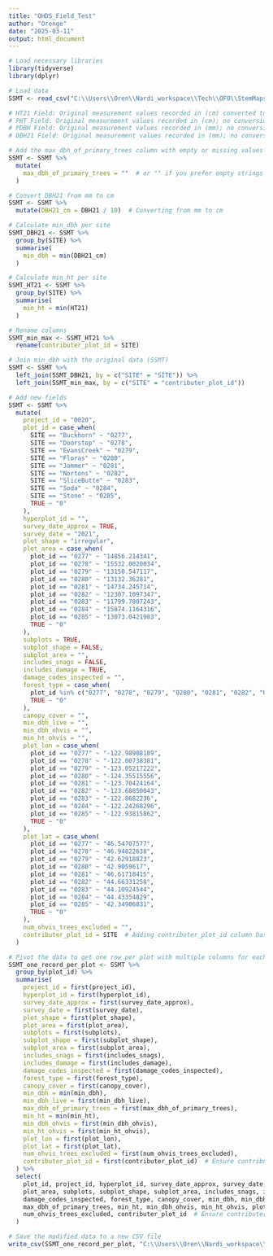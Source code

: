 ---
title: "OHDS_Field_Test"
author: "Orenge"
date: "2025-03-11"
output: html_document
---

```{r}

# Load necessary libraries
library(tidyverse)
library(dplyr)

# Load data
SSMT <- read_csv("C:\\Users\\Oren\\Nardi_workspace\\Tech\\OFO\\StemMaps\\Data\\SSMT\\SSMT_Check\\Final_Export\\SSMT_All_StemPoints\\Final_StemPoints\\Final_SSMT_StemPlots.csv")

# HT21 Field: Original measurement values recorded in (cm) converted to (m) 
# PHT Field: Original measurement values recorded in (cm); no conversion 
# PDBH Field: Original measurement values recorded in (mm); no conversion
# DBH21 Field: Original measurement values recorded in (mm); no conversion 

# Add the max_dbh_of_primary_trees column with empty or missing values
SSMT <- SSMT %>%
  mutate(
    max_dbh_of_primary_trees = ""  # or "" if you prefer empty strings
  )

# Convert DBH21 from mm to cm
SSMT <- SSMT %>%
  mutate(DBH21_cm = DBH21 / 10)  # Converting from mm to cm

# Calculate min_dbh per site
SSMT_DBH21 <- SSMT %>%
  group_by(SITE) %>%
  summarise(
    min_dbh = min(DBH21_cm)
  )

# Calculate min_ht per site
SSMT_HT21 <- SSMT %>%
  group_by(SITE) %>%
  summarise(
    min_ht = min(HT21)
  )

# Rename columns
SSMT_min_max <- SSMT_HT21 %>%
  rename(contributer_plot_id = SITE)

# Join min_dbh with the original data (SSMT)
SSMT <- SSMT %>%
  left_join(SSMT_DBH21, by = c("SITE" = "SITE")) %>%
  left_join(SSMT_min_max, by = c("SITE" = "contributer_plot_id"))

# Add new fields
SSMT <- SSMT %>%
  mutate(
    project_id = "0020",
    plot_id = case_when(
      SITE == "Buckhorn" ~ "0277",
      SITE == "Doorstop" ~ "0278",
      SITE == "EvansCreek" ~ "0279",
      SITE == "Floras" ~ "0280",
      SITE == "Jammer" ~ "0281",
      SITE == "Nortons" ~ "0282",
      SITE == "SliceButte" ~ "0283",
      SITE == "Soda" ~ "0284",
      SITE == "Stone" ~ "0285",
      TRUE ~ "0"
    ),
    hyperplot_id = "",
    survey_date_approx = TRUE,
    survey_date = "2021",
    plot_shape = "irregular",
    plot_area = case_when(
      plot_id == "0277" ~ "14856.214341",
      plot_id == "0278" ~ "15532.0020034",
      plot_id == "0279" ~ "13150.547117",
      plot_id == "0280" ~ "13132.36281",
      plot_id == "0281" ~ "14734.245714",
      plot_id == "0282" ~ "12307.1097347",
      plot_id == "0283" ~ "11799.7807243",
      plot_id == "0284" ~ "15874.1164316",
      plot_id == "0285" ~ "13073.0421983",
      TRUE ~ "0"
    ),
    subplots = TRUE,
    subplot_shape = FALSE,
    subplot_area = "",
    includes_snags = FALSE,
    includes_damage = TRUE,
    damage_codes_inspected = "",
    forest_type = case_when(
      plot_id %in% c("0277", "0278", "0279", "0280", "0281", "0282", "0283", "0284", "0285") ~ "201 - Douglas-fir",
      TRUE ~ "0"
    ),
    canopy_cover = "",
    min_dbh_live = "",
    min_dbh_ohvis = "",
    min_ht_ohvis = "",
    plot_lon = case_when(
      plot_id == "0277" ~ "-122.98908189",
      plot_id == "0278" ~ "-122.00738381",
      plot_id == "0279" ~ "-123.05217222",
      plot_id == "0280" ~ "-124.35515556",
      plot_id == "0281" ~ "-123.70424164",
      plot_id == "0282" ~ "-123.68850043",
      plot_id == "0283" ~ "-122.8682236",
      plot_id == "0284" ~ "-122.24268296",
      plot_id == "0285" ~ "-122.93815862",
      TRUE ~ "0"
    ),
    plot_lat = case_when(
      plot_id == "0277" ~ "46.54707577",
      plot_id == "0278" ~ "46.94822638",
      plot_id == "0279" ~ "42.62918823",
      plot_id == "0280" ~ "42.9059617",
      plot_id == "0281" ~ "46.61718415",
      plot_id == "0282" ~ "44.66331258",
      plot_id == "0283" ~ "44.10924544",
      plot_id == "0284" ~ "44.43354829",
      plot_id == "0285" ~ "42.34906831",
      TRUE ~ "0"
    ),
    num_ohvis_trees_excluded = "",
    contributer_plot_id = SITE  # Adding contributer_plot_id column based on SITE
  )

# Pivot the data to get one row per plot with multiple columns for each field
SSMT_one_record_per_plot <- SSMT %>%
  group_by(plot_id) %>%
  summarise(
    project_id = first(project_id),
    hyperplot_id = first(hyperplot_id),
    survey_date_approx = first(survey_date_approx),
    survey_date = first(survey_date),
    plot_shape = first(plot_shape),
    plot_area = first(plot_area),
    subplots = first(subplots),
    subplot_shape = first(subplot_shape),
    subplot_area = first(subplot_area),
    includes_snags = first(includes_snags),
    includes_damage = first(includes_damage),
    damage_codes_inspected = first(damage_codes_inspected),
    forest_type = first(forest_type),
    canopy_cover = first(canopy_cover),
    min_dbh = min(min_dbh),
    min_dbh_live = first(min_dbh_live),
    max_dbh_of_primary_trees = first(max_dbh_of_primary_trees),
    min_ht = min(min_ht),
    min_dbh_ohvis = first(min_dbh_ohvis),
    min_ht_ohvis = first(min_ht_ohvis),
    plot_lon = first(plot_lon),
    plot_lat = first(plot_lat),
    num_ohvis_trees_excluded = first(num_ohvis_trees_excluded),
    contributer_plot_id = first(contributer_plot_id)  # Ensure contributer_plot_id is included as the last column
  ) %>%
  select(
    plot_id, project_id, hyperplot_id, survey_date_approx, survey_date, plot_shape, 
    plot_area, subplots, subplot_shape, subplot_area, includes_snags, includes_damage, 
    damage_codes_inspected, forest_type, canopy_cover, min_dbh, min_dbh_live, 
    max_dbh_of_primary_trees, min_ht, min_dbh_ohvis, min_ht_ohvis, plot_lon, plot_lat, 
    num_ohvis_trees_excluded, contributer_plot_id  # Ensure contributer_plot_id is the last column
  )

# Save the modified data to a new CSV file
write_csv(SSMT_one_record_per_plot, "C:\\Users\\Oren\\Nardi_workspace\\Tech\\OFO\\StemMaps\\Data\\SSMT\\SSMT_Check\\Final_Export\\SSMT_All_StemPoints\\Final_StemPoints\\SSMT_Field_Plots.csv")

```